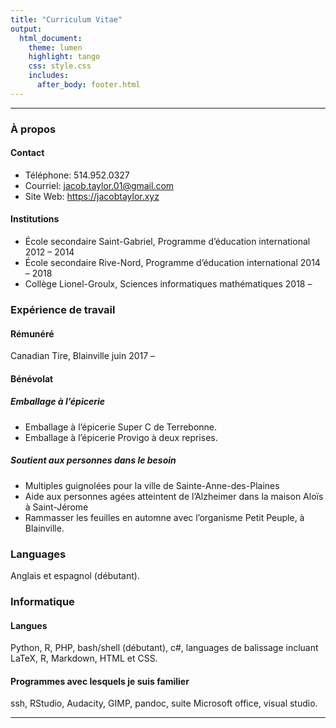 ---
title: "Curriculum Vitae"
output:
  html_document:
    theme: lumen
    highlight: tango
    css: style.css
    includes:
      after_body: footer.html
---
***

### À propos

#### Contact

+ Téléphone: 514.952.0327
+ Courriel: [jacob.taylor.01@gmail.com](mailto:jacob.taylor.01@gmail.com)
+ Site Web: [https://jacobtaylor.xyz](https://jacobtaylor.xyz)

#### Institutions

+ École secondaire Saint-Gabriel, Programme d'éducation international 2012 -- 2014
+ École secondaire Rive-Nord, Programme d'éducation international 2014 -- 2018
+ Collège Lionel-Groulx, Sciences informatiques mathématiques 2018 --

### Expérience de travail

#### Rémunéré

Canadian Tire, Blainville juin 2017 -- 

#### Bénévolat

##### Emballage à l'épicerie

+ Emballage à l'épicerie Super C de Terrebonne.
+ Emballage à l'épicerie Provigo à deux reprises.

##### Soutient aux personnes dans le besoin

+ Multiples guignolées pour la ville de Sainte-Anne-des-Plaines
+ Aide aux personnes agées atteintent de l'Alzheimer dans la maison Aloïs à Saint-Jérome
+ Rammasser les feuilles en automne avec l'organisme Petit Peuple, à Blainville.

### Languages

Anglais et espagnol (débutant).

### Informatique

#### Langues

Python, R, PHP, bash/shell (débutant), c#, languages de balissage incluant LaTeX, R, Markdown, HTML et CSS.

#### Programmes avec lesquels je suis familier

ssh, RStudio, Audacity, GIMP, pandoc, suite Microsoft office, visual studio.

***